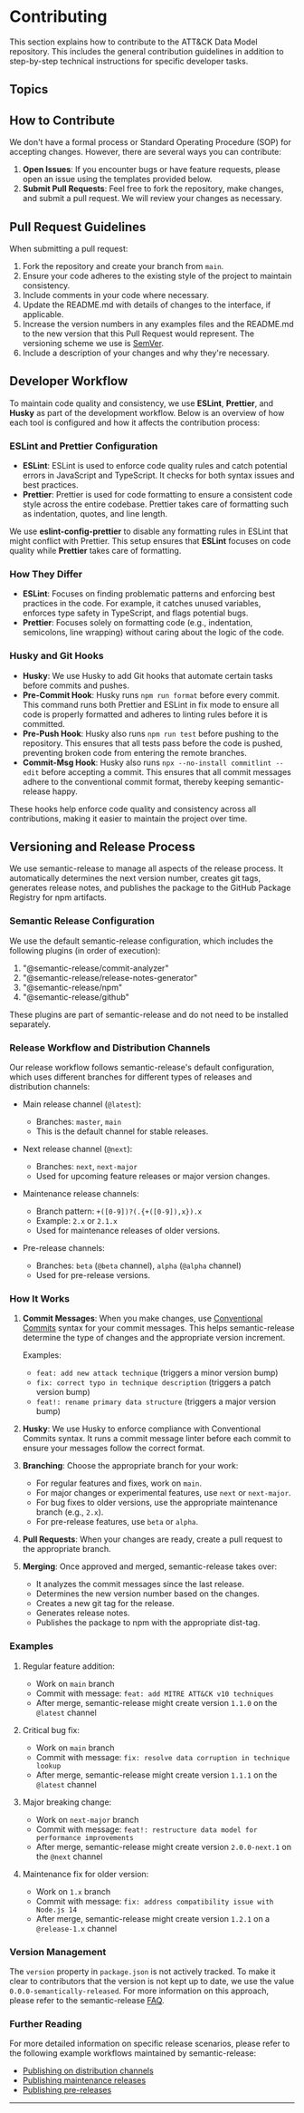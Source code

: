 
# Contributing

This section explains how to contribute to the ATT&CK Data Model repository.
This includes the general contribution guidelines in addition to step-by-step technical instructions for specific developer tasks.

## Topics

<DocCardList />

## How to Contribute

We don't have a formal process or Standard Operating Procedure (SOP) for accepting changes. However, there are several ways you can contribute:

1. **Open Issues**: If you encounter bugs or have feature requests, please open an issue using the templates provided below.
2. **Submit Pull Requests**: Feel free to fork the repository, make changes, and submit a pull request. We will review your changes as necessary.

## Pull Request Guidelines

When submitting a pull request:

1. Fork the repository and create your branch from `main`.
2. Ensure your code adheres to the existing style of the project to maintain consistency.
3. Include comments in your code where necessary.
4. Update the README.md with details of changes to the interface, if applicable.
5. Increase the version numbers in any examples files and the README.md to the new version that this Pull Request would represent. The versioning scheme we use is [SemVer](http://semver.org/).
6. Include a description of your changes and why they're necessary.

## Developer Workflow

To maintain code quality and consistency, we use **ESLint**, **Prettier**, and **Husky** as part of the development workflow. Below is an overview of how each tool is configured and how it affects the contribution process:

### ESLint and Prettier Configuration

- **ESLint**: ESLint is used to enforce code quality rules and catch potential errors in JavaScript and TypeScript. It checks for both syntax issues and best practices.
- **Prettier**: Prettier is used for code formatting to ensure a consistent code style across the entire codebase. Prettier takes care of formatting such as indentation, quotes, and line length.

We use **eslint-config-prettier** to disable any formatting rules in ESLint that might conflict with Prettier. This setup ensures that **ESLint** focuses on code quality while **Prettier** takes care of formatting.

### How They Differ
- **ESLint**: Focuses on finding problematic patterns and enforcing best practices in the code. For example, it catches unused variables, enforces type safety in TypeScript, and flags potential bugs.
- **Prettier**: Focuses solely on formatting code (e.g., indentation, semicolons, line wrapping) without caring about the logic of the code.

### Husky and Git Hooks

- **Husky**: We use Husky to add Git hooks that automate certain tasks before commits and pushes.
- **Pre-Commit Hook**: Husky runs `npm run format` before every commit. This command runs both Prettier and ESLint in fix mode to ensure all code is properly formatted and adheres to linting rules before it is committed.
- **Pre-Push Hook**: Husky also runs `npm run test` before pushing to the repository. This ensures that all tests pass before the code is pushed, preventing broken code from entering the remote branches.
- **Commit-Msg Hook**: Husky also runs `npx --no-install commitlint --edit` before accepting a commit. This ensures that all commit messages adhere to the conventional commit format, thereby keeping semantic-release happy.

These hooks help enforce code quality and consistency across all contributions, making it easier to maintain the project over time.

## Versioning and Release Process

We use semantic-release to manage all aspects of the release process. It automatically determines the next version number, creates git tags, generates release notes, and publishes the package to the GitHub Package Registry for npm artifacts.

### Semantic Release Configuration

We use the default semantic-release configuration, which includes the following plugins (in order of execution):

1. "@semantic-release/commit-analyzer"
2. "@semantic-release/release-notes-generator"
3. "@semantic-release/npm"
4. "@semantic-release/github"

These plugins are part of semantic-release and do not need to be installed separately.

### Release Workflow and Distribution Channels

Our release workflow follows semantic-release's default configuration, which uses different branches for different types of releases and distribution channels:

- Main release channel (`@latest`):
  - Branches: `master`, `main`
  - This is the default channel for stable releases.

- Next release channel (`@next`):
  - Branches: `next`, `next-major`
  - Used for upcoming feature releases or major version changes.

- Maintenance release channels:
  - Branch pattern: `+([0-9])?(.{+([0-9]),x}).x`
  - Example: `2.x` or `2.1.x`
  - Used for maintenance releases of older versions.

- Pre-release channels:
  - Branches: `beta` (`@beta` channel), `alpha` (`@alpha` channel)
  - Used for pre-release versions.

### How It Works

1. **Commit Messages**: When you make changes, use [Conventional Commits](https://www.conventionalcommits.org/) syntax for your commit messages. This helps semantic-release determine the type of changes and the appropriate version increment.

   Examples:
   - `feat: add new attack technique` (triggers a minor version bump)
   - `fix: correct typo in technique description` (triggers a patch version bump)
   - `feat!: rename primary data structure` (triggers a major version bump)

2. **Husky**: We use Husky to enforce compliance with Conventional Commits syntax. It runs a commit message linter before each commit to ensure your messages follow the correct format.

3. **Branching**: Choose the appropriate branch for your work:
   - For regular features and fixes, work on `main`.
   - For major changes or experimental features, use `next` or `next-major`.
   - For bug fixes to older versions, use the appropriate maintenance branch (e.g., `2.x`).
   - For pre-release features, use `beta` or `alpha`.

4. **Pull Requests**: When your changes are ready, create a pull request to the appropriate branch.

5. **Merging**: Once approved and merged, semantic-release takes over:
   - It analyzes the commit messages since the last release.
   - Determines the new version number based on the changes.
   - Creates a new git tag for the release.
   - Generates release notes.
   - Publishes the package to npm with the appropriate dist-tag.

### Examples

1. Regular feature addition:
   - Work on `main` branch
   - Commit with message: `feat: add MITRE ATT&CK v10 techniques`
   - After merge, semantic-release might create version `1.1.0` on the `@latest` channel

2. Critical bug fix:
   - Work on `main` branch
   - Commit with message: `fix: resolve data corruption in technique lookup`
   - After merge, semantic-release might create version `1.1.1` on the `@latest` channel

3. Major breaking change:
   - Work on `next-major` branch
   - Commit with message: `feat!: restructure data model for performance improvements`
   - After merge, semantic-release might create version `2.0.0-next.1` on the `@next` channel

4. Maintenance fix for older version:
   - Work on `1.x` branch
   - Commit with message: `fix: address compatibility issue with Node.js 14`
   - After merge, semantic-release might create version `1.2.1` on a `@release-1.x` channel

### Version Management

The `version` property in `package.json` is not actively tracked. To make it clear to contributors that the version is not kept up to date, we use the value `0.0.0-semantically-released`. For more information on this approach, please refer to the semantic-release [FAQ](https://github.com/semantic-release/semantic-release/blob/master/docs/support/FAQ.md#making-commits-during-the-release-process-adds-significant-complexity).

### Further Reading

For more detailed information on specific release scenarios, please refer to the following example workflows maintained by semantic-release:

- [Publishing on distribution channels](https://github.com/semantic-release/semantic-release/blob/master/docs/recipes/release-workflow/distribution-channels.md)
- [Publishing maintenance releases](https://github.com/semantic-release/semantic-release/blob/master/docs/recipes/release-workflow/maintenance-releases.md)
- [Publishing pre-releases](https://github.com/semantic-release/semantic-release/blob/master/docs/recipes/release-workflow/pre-releases.md)

---
